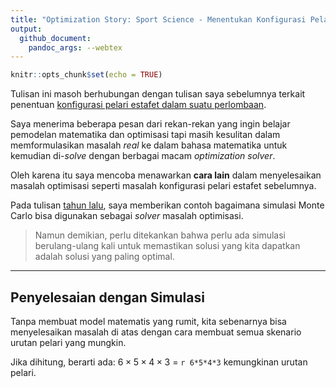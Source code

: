 ```yaml
---
title: "Optimization Story: Sport Science - Menentukan Konfigurasi Pelari Estafet dengan Simulasi Monte Carlo"
output: 
  github_document:
    pandoc_args: --webtex
---
```


```r
knitr::opts_chunk$set(echo = TRUE)
```

Tulisan ini masoh berhubungan dengan tulisan saya sebelumnya terkait penentuan [konfigurasi pelari estafet dalam suatu perlombaan](https://ikanx101.com/blog/bin-estafet/). 

Saya menerima beberapa pesan dari rekan-rekan yang ingin belajar pemodelan matematika dan optimisasi tapi masih kesulitan dalam memformulasikan masalah _real_ ke dalam bahasa matematika untuk kemudian di-_solve_ dengan berbagai macam _optimization solver_. 

Oleh karena itu saya mencoba menawarkan __cara lain__ dalam menyelesaikan masalah optimisasi seperti masalah konfigurasi pelari estafet sebelumnya.

Pada tulisan [tahun lalu](https://ikanx101.com/blog/linear-r/), saya memberikan contoh bagaimana simulasi Monte Carlo bisa digunakan sebagai _solver_ masalah optimisasi.

> Namun demikian, perlu ditekankan bahwa perlu ada simulasi berulang-ulang kali untuk memastikan solusi yang kita dapatkan adalah solusi yang paling optimal.

---

## Penyelesaian dengan Simulasi

Tanpa membuat model matematis yang rumit, kita sebenarnya bisa menyelesaikan masalah di atas dengan cara membuat semua skenario urutan pelari yang mungkin.

Jika dihitung, berarti ada: $6 \times 5 \times 4 \times 3$ = `r 6*5*4*3` kemungkinan urutan pelari.